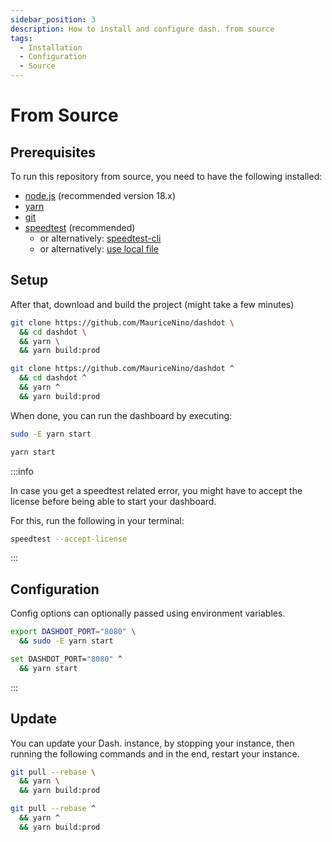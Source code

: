 ```yaml
---
sidebar_position: 3
description: How to install and configure dash. from source
tags:
  - Installation
  - Configuration
  - Source
---
```



# From Source

## Prerequisites

To run this repository from source, you need to have the following installed:

- [node.js](https://nodejs.org/) (recommended version 18.x)
- [yarn](https://yarnpkg.com/)
- [git](https://git-scm.com/)
- [speedtest](https://www.speedtest.net/apps/cli) (recommended)
  - or alternatively: [speedtest-cli](https://github.com/sivel/speedtest-cli)
  - or alternatively: [use local file](../config/features#dashdot_speed_test_from_path)

## Setup

After that, download and build the project (might take a few minutes)

<Tabs>
  <TabItem value='linux' label='Linux' default>

```bash
git clone https://github.com/MauriceNino/dashdot \
  && cd dashdot \
  && yarn \
  && yarn build:prod
```

  </TabItem>
  <TabItem value='windows' label='Windows (Cmd)'>

```bash
git clone https://github.com/MauriceNino/dashdot ^
  && cd dashdot ^
  && yarn ^
  && yarn build:prod
```

  </TabItem>
</Tabs>

When done, you can run the dashboard by executing:

<Tabs>
  <TabItem value='linux' label='Linux' default>

```bash
sudo -E yarn start
```

  </TabItem>
  <TabItem value='windows' label='Windows (Cmd)'>

```bash
yarn start
```

  </TabItem>
</Tabs>

:::info

In case you get a speedtest related error, you might have to accept the license
before being able to start your dashboard.

For this, run the following in your terminal:

```bash
speedtest --accept-license
```

:::

## Configuration

Config options can optionally passed using environment variables.

<Tabs>
  <TabItem value='linux' label='Linux' default>

```bash
export DASHDOT_PORT="8080" \
  && sudo -E yarn start
```

  </TabItem>
  <TabItem value='windows' label='Windows (Cmd)'>

```bash
set DASHDOT_PORT="8080" ^
  && yarn start
```

  </TabItem>
</Tabs>

:::

## Update

You can update your Dash. instance, by stopping your instance, then
running the following commands and in the end, restart your instance.

<Tabs>
  <TabItem value='linux' label='Linux' default>

```bash
git pull --rebase \
  && yarn \
  && yarn build:prod
```

  </TabItem>
  <TabItem value='windows' label='Windows (Cmd)'>

```bash
git pull --rebase ^
  && yarn ^
  && yarn build:prod
```

  </TabItem>
</Tabs>
